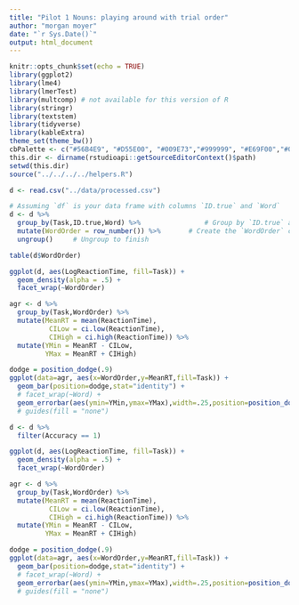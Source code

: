 ```yaml
---
title: "Pilot 1 Nouns: playing around with trial order"
author: "morgan moyer"
date: "`r Sys.Date()`"
output: html_document
---
```




```r
knitr::opts_chunk$set(echo = TRUE)
library(ggplot2)
library(lme4)
library(lmerTest)
library(multcomp) # not available for this version of R
library(stringr)
library(textstem)
library(tidyverse)
library(kableExtra)
theme_set(theme_bw())
cbPalette <- c("#56B4E9", "#D55E00", "#009E73","#999999", "#E69F00","#009E73","#56B4E9", "#D55E00", "#009E73","#999999", "#E69F00","#009E73","#56B4E9", "#D55E00", "#009E73","#999999", "#E69F00","#009E73","#56B4E9", "#D55E00", "#009E73","#999999", "#E69F00","#009E73")
this.dir <- dirname(rstudioapi::getSourceEditorContext()$path)
setwd(this.dir)
source("../../../../helpers.R")

d <- read.csv("../data/processed.csv")
```

```r
# Assuming `df` is your data frame with columns `ID.true` and `Word`
d <- d %>%
  group_by(Task,ID.true,Word) %>%                # Group by `ID.true` and `Word`
  mutate(WordOrder = row_number()) %>%       # Create the `WordOrder` column with the order of each word's appearance
  ungroup()     # Ungroup to finish

```

```r
table(d$WordOrder)
```


```r
ggplot(d, aes(LogReactionTime, fill=Task)) +
  geom_density(alpha = .5) +
  facet_wrap(~WordOrder)
```

```r
agr <- d %>%
  group_by(Task,WordOrder) %>% 
  mutate(MeanRT = mean(ReactionTime), 
          CILow = ci.low(ReactionTime), 
          CIHigh = ci.high(ReactionTime)) %>%
  mutate(YMin = MeanRT - CILow, 
         YMax = MeanRT + CIHigh)

dodge = position_dodge(.9)
ggplot(data=agr, aes(x=WordOrder,y=MeanRT,fill=Task)) +
  geom_bar(position=dodge,stat="identity") +
  # facet_wrap(~Word) +
  geom_errorbar(aes(ymin=YMin,ymax=YMax),width=.25,position=position_dodge(0.9))
  # guides(fill = "none")

```

```r
d <- d %>% 
  filter(Accuracy == 1)
```


```r
ggplot(d, aes(LogReactionTime, fill=Task)) +
  geom_density(alpha = .5) +
  facet_wrap(~WordOrder)
```

```r
agr <- d %>%
  group_by(Task,WordOrder) %>% 
  mutate(MeanRT = mean(ReactionTime), 
          CILow = ci.low(ReactionTime), 
          CIHigh = ci.high(ReactionTime)) %>%
  mutate(YMin = MeanRT - CILow, 
         YMax = MeanRT + CIHigh)

dodge = position_dodge(.9)
ggplot(data=agr, aes(x=WordOrder,y=MeanRT,fill=Task)) +
  geom_bar(position=dodge,stat="identity") +
  # facet_wrap(~Word) +
  geom_errorbar(aes(ymin=YMin,ymax=YMax),width=.25,position=position_dodge(0.9))
  # guides(fill = "none")

```


